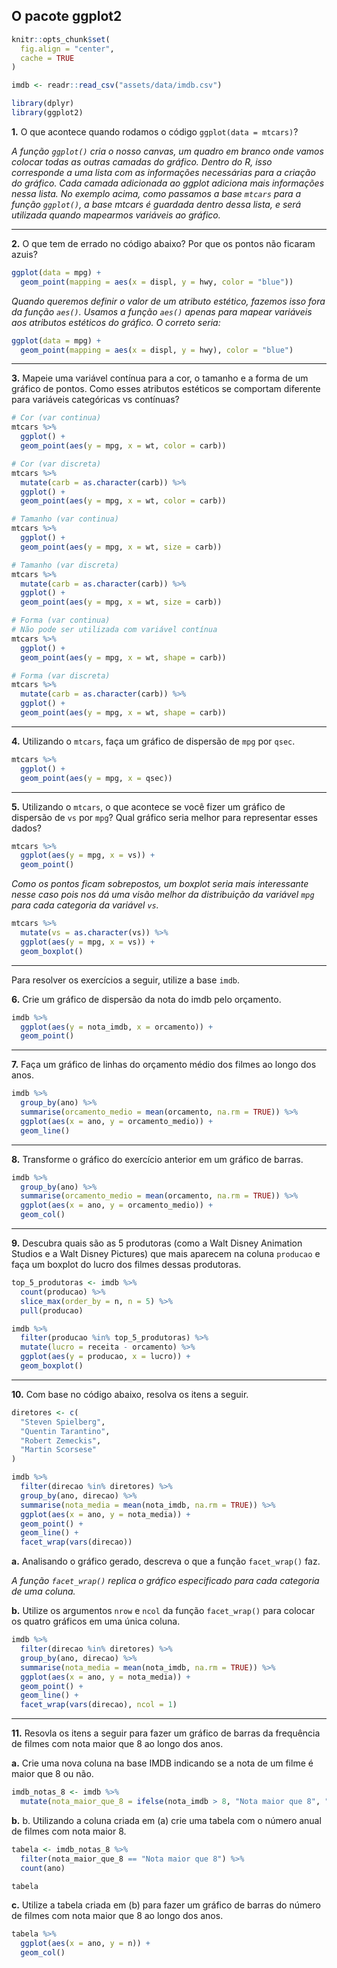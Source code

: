 ## O pacote ggplot2

```r
knitr::opts_chunk$set(
  fig.align = "center",
  cache = TRUE
)

imdb <- readr::read_csv("assets/data/imdb.csv")
```

```r
library(dplyr)
library(ggplot2)
```

**1.** O que acontece quando rodamos o código `ggplot(data = mtcars)`?

*A função `ggplot()` cria o nosso canvas, um quadro em branco onde vamos colocar todas as outras camadas do gráfico. Dentro do R, isso corresponde a uma lista com as informações necessárias para a criação do gráfico. Cada camada adicionada ao ggplot adiciona mais informações nessa lista. No exemplo acima, como passamos a base `mtcars` para a função `ggplot()`, a base mtcars é guardada dentro dessa lista, e será utilizada quando mapearmos variáveis ao gráfico.*

---

**2.** O que tem de errado no código abaixo? Por que os pontos não ficaram azuis?

```r
ggplot(data = mpg) + 
  geom_point(mapping = aes(x = displ, y = hwy, color = "blue"))
```

*Quando queremos definir o valor de um atributo estético, fazemos isso fora da função `aes()`. Usamos a função `aes()` apenas para mapear variáveis aos atributos estéticos do gráfico. O correto seria:*

```r
ggplot(data = mpg) + 
  geom_point(mapping = aes(x = displ, y = hwy), color = "blue")
```

---

**3.** Mapeie uma variável contínua para a cor, o tamanho e a forma de um gráfico de pontos. Como esses atributos estéticos se comportam diferente para variáveis categóricas vs contínuas?

```r
# Cor (var continua)
mtcars %>% 
  ggplot() +
  geom_point(aes(y = mpg, x = wt, color = carb))

# Cor (var discreta)
mtcars %>% 
  mutate(carb = as.character(carb)) %>% 
  ggplot() +
  geom_point(aes(y = mpg, x = wt, color = carb))
```


```r
# Tamanho (var continua)
mtcars %>% 
  ggplot() +
  geom_point(aes(y = mpg, x = wt, size = carb))

# Tamanho (var discreta)
mtcars %>% 
  mutate(carb = as.character(carb)) %>% 
  ggplot() +
  geom_point(aes(y = mpg, x = wt, size = carb))
```


```r
# Forma (var continua)
# Não pode ser utilizada com variável contínua
mtcars %>% 
  ggplot() +
  geom_point(aes(y = mpg, x = wt, shape = carb))
```


```r
# Forma (var discreta)
mtcars %>% 
  mutate(carb = as.character(carb)) %>%
  ggplot() +
  geom_point(aes(y = mpg, x = wt, shape = carb))
```


---

**4.** Utilizando o `mtcars`, faça um gráfico de dispersão de `mpg` por `qsec`.

```r
mtcars %>% 
  ggplot() +
  geom_point(aes(y = mpg, x = qsec))
```


---

**5.** Utilizando o `mtcars`, o que acontece se você fizer um gráfico de dispersão de `vs` por `mpg`? Qual gráfico seria melhor para representar esses dados?

```r
mtcars %>% 
  ggplot(aes(y = mpg, x = vs)) +
  geom_point()
```

*Como os pontos ficam sobrepostos, um boxplot seria mais interessante nesse caso pois nos dá uma visão melhor da distribuição da variável `mpg` para cada categoria da variável `vs`.*

```r
mtcars %>% 
  mutate(vs = as.character(vs)) %>% 
  ggplot(aes(y = mpg, x = vs)) +
  geom_boxplot()
```

---

Para resolver os exercícios a seguir, utilize a base `imdb`.

**6.** Crie um gráfico de dispersão da nota do imdb pelo orçamento.

```r
imdb %>% 
  ggplot(aes(y = nota_imdb, x = orcamento)) +
  geom_point()
```


---

**7.** Faça um gráfico de linhas do orçamento médio dos filmes ao longo dos anos.

```r
imdb %>% 
  group_by(ano) %>% 
  summarise(orcamento_medio = mean(orcamento, na.rm = TRUE)) %>% 
  ggplot(aes(x = ano, y = orcamento_medio)) +
  geom_line()
```

---

**8.** Transforme o gráfico do exercício anterior em um gráfico de barras.

```r
imdb %>% 
  group_by(ano) %>% 
  summarise(orcamento_medio = mean(orcamento, na.rm = TRUE)) %>% 
  ggplot(aes(x = ano, y = orcamento_medio)) +
  geom_col()
```


---

**9.** Descubra quais são as 5 produtoras (como a Walt Disney Animation Studios e a Walt Disney Pictures) que mais aparecem na coluna `producao` e faça um boxplot do lucro dos filmes dessas produtoras.

```r
top_5_produtoras <- imdb %>% 
  count(producao) %>% 
  slice_max(order_by = n, n = 5) %>% 
  pull(producao)

imdb %>% 
  filter(producao %in% top_5_produtoras) %>% 
  mutate(lucro = receita - orcamento) %>% 
  ggplot(aes(y = producao, x = lucro)) +
  geom_boxplot()
```


---

**10.** Com base no código abaixo, resolva os itens a seguir.

```r
diretores <- c(
  "Steven Spielberg", 
  "Quentin Tarantino", 
  "Robert Zemeckis",
  "Martin Scorsese"
)

imdb %>% 
  filter(direcao %in% diretores) %>% 
  group_by(ano, direcao) %>% 
  summarise(nota_media = mean(nota_imdb, na.rm = TRUE)) %>% 
  ggplot(aes(x = ano, y = nota_media)) +
  geom_point() +
  geom_line() +
  facet_wrap(vars(direcao))
```

**a.** Analisando o gráfico gerado, descreva o que a função `facet_wrap()` faz.

*A função `facet_wrap()` replica o gráfico especificado para cada categoria de uma coluna.*

**b.** Utilize os argumentos `nrow` e `ncol` da função `facet_wrap()` para colocar os quatro gráficos em uma única coluna.

```r
imdb %>% 
  filter(direcao %in% diretores) %>% 
  group_by(ano, direcao) %>% 
  summarise(nota_media = mean(nota_imdb, na.rm = TRUE)) %>% 
  ggplot(aes(x = ano, y = nota_media)) +
  geom_point() +
  geom_line() +
  facet_wrap(vars(direcao), ncol = 1)
```

---

**11.** Resovla os itens a seguir para fazer um gráfico de barras da frequência de filmes com nota maior que 8 ao longo dos anos.

**a.** Crie uma nova coluna na base IMDB indicando se a nota de um filme é maior que 8 ou não.

```r
imdb_notas_8 <- imdb %>%
  mutate(nota_maior_que_8 = ifelse(nota_imdb > 8, "Nota maior que 8", "Nota menor que 8"))
```


**b.** b. Utilizando a coluna criada em (a) crie uma tabela com o número anual de filmes com nota maior 8.

```r
tabela <- imdb_notas_8 %>%
  filter(nota_maior_que_8 == "Nota maior que 8") %>%
  count(ano)

tabela
```


**c.** Utilize a tabela criada em (b) para fazer um gráfico de barras do número de filmes com nota maior que 8 ao longo dos anos.

```r
tabela %>%
  ggplot(aes(x = ano, y = n)) +
  geom_col()
```

